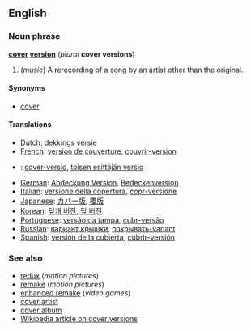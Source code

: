 ==English==
===Noun phrase===
'''[[cover]] [[version]]''' (''plural'' '''cover versions''')

#(''music'') A rerecording of a song by an artist other than the original.

====Synonyms====
*[[cover]]

====Translations====
*[[Dutch]]: [[dekkings versie]]
*[[French]]: [[version de couverture]], [[couvrir-version]]
*{{msg:fi}}: [[cover-versio]], [[toisen esittäjän versio]]
*[[German]]: [[Abdeckung Version]], [[Bedeckenversion]]
*[[Italian]]: [[versione della copertura]], [[copr-versione]]
*[[Japanese]]: [[カバー版]], [[覆版]]
*[[Korean]]: [[덮개 버전]], [[덮 버전]]
*[[Portuguese]]: [[versão da tampa]], [[cubr-versão]]
*[[Russian]]: [[вариант крышки]], [[покрывать-variant]]
*[[Spanish]]: [[versión de la cubierta]], [[cubrir-versión]]

===See also===
*[[redux]] (''motion pictures'')
*[[remake]] (''motion pictures'')
*[[enhanced remake]] (''video games'')
*[[cover artist]]
*[[cover album]]
*[[w:cover_version|Wikipedia article on cover versions]]